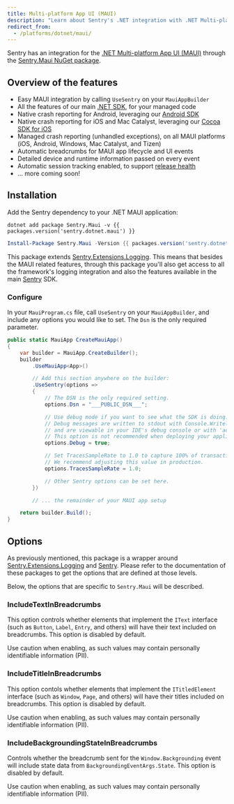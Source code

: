 ```yaml
---
title: Multi-platform App UI (MAUI)
description: "Learn about Sentry's .NET integration with .NET Multi-platform App UI (MAUI)."
redirect_from:
  - /platforms/dotnet/maui/
---
```


Sentry has an integration for the [.NET Multi-platform App UI (MAUI)](https://dotnet.microsoft.com/apps/maui) through the [Sentry.Maui NuGet package](https://www.nuget.org/packages/Sentry.Maui).

## Overview of the features

- Easy MAUI integration by calling `UseSentry` on your `MauiAppBuilder`
- All the features of our main [.NET SDK](/platforms/dotnet), for your managed code
- Native crash reporting for Android, leveraging our [Android SDK](/platforms/android)
- Native crash reporting for iOS and Mac Catalyst, leveraging our [Cocoa SDK for iOS](/platforms/apple/guides/ios)
- Managed crash reporting (unhandled exceptions), on all MAUI platforms (iOS, Android, Windows, Mac Catalyst, and Tizen)
- Automatic breadcrumbs for MAUI app lifecycle and UI events
- Detailed device and runtime information passed on every event
- Automatic session tracking enabled, to support [release health](/product/releases/)
- ... more coming soon!

## Installation

Add the Sentry dependency to your .NET MAUI application:

```shell {tabTitle:.NET Core CLI}
dotnet add package Sentry.Maui -v {{ packages.version('sentry.dotnet.maui') }}
```

```powershell {tabTitle:Package Manager}
Install-Package Sentry.Maui -Version {{ packages.version('sentry.dotnet.maui') }}
```

This package extends [Sentry.Extensions.Logging](/platforms/dotnet/guides/extensions-logging/). This means that besides the MAUI related features, through this package you'll also get access to all the framework's logging integration and also the features available in the main [Sentry](/platforms/dotnet/) SDK.

### Configure

In your `MauiProgram.cs` file, call `UseSentry` on your `MauiAppBuilder`, and include any options you would like to set.  The `Dsn` is the only required parameter.

```csharp
public static MauiApp CreateMauiApp()
{
    var builder = MauiApp.CreateBuilder();
    builder
        .UseMauiApp<App>()

        // Add this section anywhere on the builder:
        .UseSentry(options =>
        {
            // The DSN is the only required setting.
            options.Dsn = "___PUBLIC_DSN___";

            // Use debug mode if you want to see what the SDK is doing.
            // Debug messages are written to stdout with Console.Writeline,
            // and are viewable in your IDE's debug console or with 'adb logcat', etc.
            // This option is not recommended when deploying your application.
            options.Debug = true;

            // Set TracesSampleRate to 1.0 to capture 100% of transactions for performance monitoring.
            // We recommend adjusting this value in production.
            options.TracesSampleRate = 1.0;

            // Other Sentry options can be set here.
        })

        // ... the remainder of your MAUI app setup

    return builder.Build();
}
```

## Options

As previously mentioned, this package is a wrapper around [Sentry.Extensions.Logging](/platforms/dotnet/guides/extensions-logging/) and [Sentry](/platforms/dotnet/). Please refer to the documentation of these packages to get the options that are defined at those levels.

Below, the options that are specific to `Sentry.Maui` will be described.

### IncludeTextInBreadcrumbs

This option controls whether elements that implement the `IText` interface (such as `Button`, `Label`, `Entry`, and others) will have their text included on breadcrumbs.  This option is disabled by default.

<Alert level="warning">

Use caution when enabling, as such values may contain personally identifiable information (PII).

</Alert>

### IncludeTitleInBreadcrumbs

This option contols whether elements that implement the `ITitledElement` interface (such as `Window`, `Page`, and others) will have their titles included on breadcrumbs.  This option is disabled by default.

<Alert level="warning">

Use caution when enabling, as such values may contain personally identifiable information (PII).

</Alert>

### IncludeBackgroundingStateInBreadcrumbs

Controls whether the breadcrumb sent for the `Window.Backgrounding` event will include state data from `BackgroundingEventArgs.State`.  This option is disabled by default.

<Alert level="warning">

Use caution when enabling, as such values may contain personally identifiable information (PII).

</Alert>
